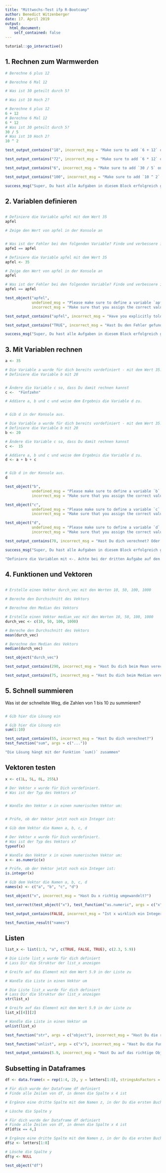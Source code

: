 ```yaml
---
title: "Mittwochs-Test ifp R-Bootcamp"
author: Benedict Witzenberger
date: 17. April 2019
output:
  html_document:
    self_contained: false
---
```


```r
tutorial::go_interactive()
```

## 1. Rechnen zum Warmwerden

```r
# Berechne 6 plus 12

# Berechne 6 Mal 12

# Was ist 30 geteilt durch 5?

# Was ist 10 Hoch 2?
```

```r
# Berechne 6 plus 12
6 + 12
# Berechne 6 Mal 12
6 * 12
# Was ist 30 geteilt durch 5?
30 / 5
# Was ist 10 Hoch 2?
10 ^ 2
```

```r
test_output_contains("18", incorrect_msg = "Make sure to add `6 + 12` on a new line. Do not start the line with a `#`, otherwise your R code is not executed!")

test_output_contains("72", incorrect_msg = "Make sure to add `6 * 12` on a new line. Do not start the line with a `#`, otherwise your R code is not executed!")

test_output_contains("6", incorrect_msg = "Make sure to add `30 / 5` on a new line. Do not start the line with a `#`, otherwise your R code is not executed!")

test_output_contains("100", incorrect_msg = "Make sure to add `10 ^ 2` on a new line. Do not start the line with a `#`, otherwise your R code is not executed!")

success_msg("Super, Du hast alle Aufgaben in diesem Block erfolgreich gelöst!")
```

## 2. Variablen definieren

```r
```


```r
# Definiere die Variable apfel mit dem Wert 35
apfel 

# Zeige den Wert von apfel in der Konsole an


# Was ist der Fehler bei den folgenden Variable? Finde und verbessere ihn.
apfeI == apfel
```


```r
# Definiere die Variable apfel mit dem Wert 35
apfel <- 35

# Zeige den Wert von apfel in der Konsole an
apfel

# Was ist der Fehler bei den folgenden Variable? Finde und verbessere ihn.
apfel == apfel
```

```r
test_object("apfel",
            undefined_msg = "Please make sure to define a variable `apfel`.",
            incorrect_msg = "Make sure that you assign the correct value to `apfel`.")

test_output_contains("apfel", incorrect_msg = "Have you explicitly told R to print out the `apfel` variable to the console?")

test_output_contains("TRUE", incorrect_msg = "Hast Du den Fehler gefunden?")

success_msg("Super, Du hast alle Aufgaben in diesem Block erfolgreich gelöst!")
```

## 3. Mit Variablen rechnen

```r
a <- 35
```


```r
# Die Variable a wurde für dich bereits vordefiniert - mit dem Wert 35.
# Definiere die Variable b mit 20


# Ändere die Variable c so, dass Du damit rechnen kannst
c <-  "Fünfzehn"

# Addiere a, b und c und weise dem Ergebnis die Variable d zu.


# Gib d in der Konsole aus.

```


```r
# Die Variable a wurde für dich bereits vordefiniert - mit dem Wert 35.
# Definiere die Variable b mit 20
b <- 20

# Ändere die Variable c so, dass Du damit rechnen kannst
c <-  15

# Addiere a, b und c und weise dem Ergebnis die Variable d zu.
d <- a + b + c


# Gib d in der Konsole aus.
d
```

```r
test_object("b",
            undefined_msg = "Please make sure to define a variable `b`.",
            incorrect_msg = "Make sure that you assign the correct value to `b`.")

test_object("c",
            undefined_msg = "Please make sure to define a variable `c`.",
            incorrect_msg = "Make sure that you assign the correct value to `c`.")

test_object("d",
            undefined_msg = "Please make sure to define a variable `d`.",
            incorrect_msg = "Make sure that you assign the correct value to `d`.")

test_output_contains(70, incorrect_msg = "Hast Du dich verechnet? Oder d nicht ausgegeben?")

success_msg("Super, Du hast alle Aufgaben in diesem Block erfolgreich gelöst!")
```

```r
"Definiere die Variablen mit <-. Achte bei der dritten Aufgabe auf den Dateityp. Tippe am Ende auf `Submit`"
```

## 4. Funktionen und Vektoren

```r
```


```r
# Erstelle einen Vektor durch_vec mit den Werten 10, 50, 100, 1000

# Bereche den Durchschnitt des Vektors

# Berechne den Median des Vektors
```


```r
# Erstelle einen Vektor median_vec mit den Werten 10, 50, 100, 1000
durch_vec <- c(10, 50, 100, 1000)

# Bereche den Durchschnitt des Vektors
mean(durch_vec)

# Berechne den Median des Vektors
median(durch_vec)
```

```r
test_object("durch_vec")

test_output_contains(290, incorrect_msg = "Hast Du dich beim Mean verechnet?")

test_output_contains(75, incorrect_msg = "Hast Du dich beim Median verechnet?")
```

## 5. Schnell summieren

Was ist der schnellste Weg, die Zahlen von 1 bis 10 zu summieren?

```r
```


```r
# Gib hier die Lösung ein

```


```r
# Gib hier die Lösung ein
sum(1:10)
```

```r
test_output_contains(55, incorrect_msg = "Hast Du dich verechnet?")
test_function("sum", args = c("..."))
```

```r
"Die Lösung hängt mit der Funktion `sum()` zusammen"
```

## Vektoren testen

```r
x <- c(1L, 5L, 8L, 255L)
```


```r
# Der Vektor x wurde für Dich vordefiniert.
# Was ist der Typ des Vektors x?


# Wandle den Vektor x in einen numerischen Vektor um:


# Prüfe, ob der Vektor jetzt noch ein Integer ist:

# Gib dem Vektor die Namen a, b, c, d

```


```r
# Der Vektor x wurde für Dich vordefiniert.
# Was ist der Typ des Vektors x?
typeof(x)

# Wandle den Vektor x in einen numerischen Vektor um:
x <- as.numeric(x)

# Prüfe, ob der Vektor jetzt noch ein Integer ist:
is.integer(x)

# Gib dem Vektor die Namen a, b, c, d
names(x) <- c("a", "b", "c", "d")
```

```r
test_object("x", incorrect_msg = "Hast Du x richtig umgewandelt?")

test_correct(test_object("x"), test_function("as.numeric", args = c("x")))

test_output_contains(FALSE, incorrect_msg = "Ist x wirklich ein Integer?")

test_function_result("names")
```


## Listen

```r
list_x <- list(1:3, "a", c(TRUE, FALSE, TRUE), c(2.3, 5.9))
```


```r
# Die Liste list_x wurde für dich definiert
# Lass Dir die Struktur der list_x anzeigen

# Greife auf das Element mit dem Wert 5.9 in der Liste zu

# Wandle die Liste in einen Vektor um

```


```r
# Die Liste list_x wurde für dich definiert
# Lass Dir die Struktur der list_x anzeigen
str(list_x)

# Greife auf das Element mit dem Wert 5.9 in der Liste zu
list_x[[4]][2]

# Wandle die Liste in einen Vektor um
unlist(list_x)
```

```r
test_function("str", args = c("object"), incorrect_msg = "Hast Du die richtige Funktion zur Untersuchung der Struktur aufgerufen?")

test_function("unlist", args = c("x"), incorrect_msg = "Hast Du die Funktion aufgerufen, die die Liste zum Vektor umwandelt?")

test_output_contains(5.9, incorrect_msg = "Hast Du auf das richtige Objekt zugegriffen?")
```


## Subsetting in Dataframes

```r
df <- data.frame(x = rep(1:4, 2), y = letters[1:8], stringsAsFactors = FALSE)
```


```r
# Für dich wurde der Dataframe df definiert
# Finde alle Zeilen von df, in denen die Spalte x 4 ist

# Ergänze eine dritte Spalte mit dem Namen z, in der Du die ersten Buchstaben des Alphabets einfügst

# Lösche die Spalte y

```


```r
# Für dich wurde der Dataframe df definiert
# Finde alle Zeilen von df, in denen die Spalte x 4 ist
df[df$x == 4,]

# Ergänze eine dritte Spalte mit dem Namen z, in der Du die ersten Buchstaben des Alphabets einfügst
df$z <- letters[1:8]

# Lösche die Spalte y
df$y <- NULL
```

```r
test_object("df")
```
